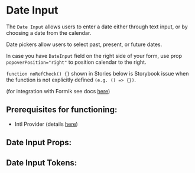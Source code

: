 

# Date Input

The `Date Input` allows users to enter a date either through text input, or by choosing a date from the calendar.

Date pickers allow users to select past, present, or future dates.

In case you have `DateInput` field on the right side of your form, use prop `popoverPosition="right"` to position calendar to the right.

`function noRefCheck() {}` shown in Stories below is Storybook issue when the function is not explicitly defined `(e.g. () => {})`.

(for integration with Formik see docs [here](/docs/component-library-formik-elements-dateinputfield--with-label#dateinputfield))

## **Prerequisites for functioning**:
 - Intl Provider (details [here](/docs/component-library-intl-intl--basic))

<Stories includePrimary={true} />

## Date Input Props:

<ArgsTable of={DateInput} />

## Date Input Tokens:
<ThemeTokens component="DateInput"/>
